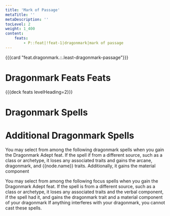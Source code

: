 ```yaml
---
title: 'Mark of Passage'
metaTitle: ''
metaDescription: ''
tocLevel: 2
weight: 1_400
content:
    feats:
        - P::feat|!feat-1|dragonmark|mark of passage
---
```


{{{card "feat.dragonmark.::.least-dragonmark-passage"}}}

# Dragonmark Feats Feats

{{{deck feats levelHeading=2}}}

# Dragonmark Spells

# Additional Dragonmark Spells

You may select from among the following dragonmark spells when you gain the Dragonmark Adept feat. If the spell if from a different source, such as a class or archetype, it loses any associated traits and gains the arcane, dragonmark, and {{node.name}} traits. Additionally, it gains the material component

You may select from among the following focus spells when you gain the Dragonmark Adept feat. If the spell is from a different source, such as a class or archetype, it loses any associated traits and the verbal component, if the spell had it, and gains the dragonmark trait and a material component of your dragonmark If anything interferes with your dragonmark, you cannot cast these spells.
